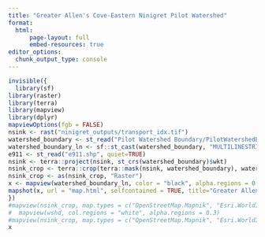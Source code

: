 ```yaml
---
title: "Greater Allen's Cove-Eastern Ninigret Pilot Watershed"
format: 
  html:
      page-layout: full
      embed-resources: true
editor_options: 
  chunk_output_type: console
---
```

<div class="page-layout-custom">
  
```r
invisible({
  library(sf)
library(raster)
library(terra)
library(mapview)
library(dplyr)
mapviewOptions(fgb = FALSE)
nsink <- rast("ninigret_outputs/transport_idx.tif")
watershed_boundary <- st_read("Pilot Watershed Boundary/PilotWatershedBoundary.shp", quiet=TRUE)
watershed_boundary_ln <- sf::st_cast(watershed_boundary, "MULTILINESTRING")
e911 <- st_read("e911.shp", quiet=TRUE)
nsink <- terra::project(nsink, st_crs(watershed_boundary)$wkt)
nsink_crop <- terra::crop(terra::mask(nsink, watershed_boundary), watershed_boundary)
nsink_crop <- as(nsink_crop, "Raster")
x <- mapview(watershed_boundary_ln, color = "black", alpha.regions = 0.2,map.types = c("OpenStreetMap.Mapnik", "Esri.WorldImagery"), legend = FALSE, lwd = 2, label = NA) + mapview(e911, cex = 3, zcol = "address", legend = FALSE, col.regions = "darkblue")
mapshot(x, url = "map.html", selfcontained = TRUE, title="Greater Allen's Cove-Eastern Ninigret Pilot Watershed")
})
#mapview(nsink_crop, map.types = c("OpenStreetMap.Mapnik", "Esri.WorldImagery")) + 
#  mapview(wshd, col.regions = "white", alpha.regions = 0.3)
#mapview(nsink_crop, map.types = c("OpenStreetMap.Mapnik", "Esri.WorldImagery")) + 
x
```

</div>